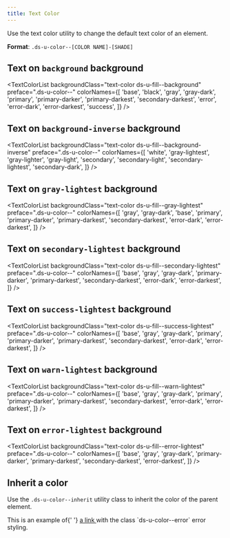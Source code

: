 ```yaml
---
title: Text Color
---
```



Use the text color utility to change the default text color of an element.

**Format**: `.ds-u-color--[COLOR NAME]-[SHADE]`

## Text on `background` background

<TextColorList
  backgroundClass="text-color ds-u-fill--background"
  preface=".ds-u-color--"
  colorNames={[
    'base',
    'black',
    'gray',
    'gray-dark',
    'primary',
    'primary-darker',
    'primary-darkest',
    'secondary-darkest',
    'error',
    'error-dark',
    'error-darkest',
    'success',
  ]}
/>

## Text on `background-inverse` background

<TextColorList
  backgroundClass="text-color ds-u-fill--background-inverse"
  preface=".ds-u-color--"
  colorNames={[
    'white',
    'gray-lightest',
    'gray-lighter',
    'gray-light',
    'secondary',
    'secondary-light',
    'secondary-lightest',
    'secondary-dark',
  ]}
/>

## Text on `gray-lightest` background

<TextColorList
  backgroundClass="text-color ds-u-fill--gray-lightest"
  preface=".ds-u-color--"
  colorNames={[
    'gray',
    'gray-dark',
    'base',
    'primary',
    'primary-darker',
    'primary-darkest',
    'secondary-darkest',
    'error-dark',
    'error-darkest',
  ]}
/>

## Text on `secondary-lightest` background

<TextColorList
  backgroundClass="text-color ds-u-fill--secondary-lightest"
  preface=".ds-u-color--"
  colorNames={[
    'base',
    'gray',
    'gray-dark',
    'primary-darker',
    'primary-darkest',
    'secondary-darkest',
    'error-dark',
    'error-darkest',
  ]}
/>

## Text on `success-lightest` background

<TextColorList
  backgroundClass="text-color ds-u-fill--success-lightest"
  preface=".ds-u-color--"
  colorNames={[
    'base',
    'gray',
    'gray-dark',
    'primary',
    'primary-darker',
    'primary-darkest',
    'secondary-darkest',
    'error-dark',
    'error-darkest',
  ]}
/>

## Text on `warn-lightest` background

<TextColorList
  backgroundClass="text-color ds-u-fill--warn-lightest"
  preface=".ds-u-color--"
  colorNames={[
    'base',
    'gray',
    'gray-dark',
    'primary',
    'primary-darker',
    'primary-darkest',
    'secondary-darkest',
    'error-dark',
    'error-darkest',
  ]}
/>

## Text on `error-lightest` background

<TextColorList
  backgroundClass="text-color ds-u-fill--error-lightest"
  preface=".ds-u-color--"
  colorNames={[
    'base',
    'gray',
    'gray-dark',
    'primary-darker',
    'primary-darkest',
    'secondary-darkest',
    'error-darkest',
  ]}
/>

## Inherit a color

Use the `.ds-u-color--inherit` utility class to inherit the color of the parent element.

<EmbeddedExample>
  <div class="ds-u-color--error">
    This is an example of{' '}
    <a href="#" class="ds-u-color--inherit">
      a link
    </a>
    with the class `ds-u-color--error` error styling.
  </div>
</EmbeddedExample>

<ColorContrastGuidelines />
